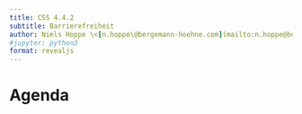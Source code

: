 ```yaml
---
title: CSS 4.4.2
subtitle: Barrierefreiheit
author: Niels Hoppe \<[n.hoppe\@bergemann-hoehne.com](mailto:n.hoppe@bergemann-hoehne.com){.email}\>
#jupyter: python3
format: revealjs
---
```


# Agenda
